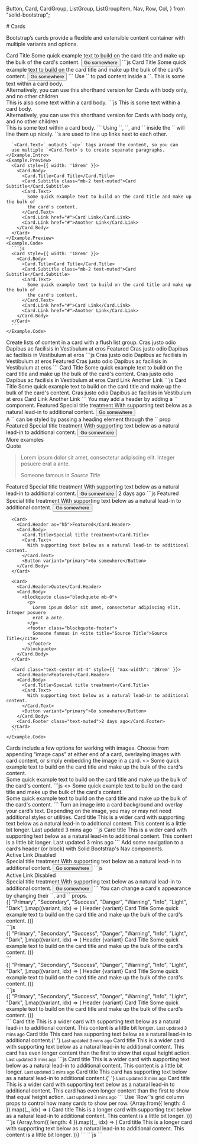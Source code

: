   Button,
  Card,
  CardGroup,
  ListGroup,
  ListGroupItem,
  Nav,
  Row,
  Col,
} from "solid-bootstrap";

<GithubSource name="CardsDocs.mdx" />
# Cards

<p class="lead">
  Bootstrap’s cards provide a flexible and extensible content container with multiple variants and options.
</p>

<div class="row gy-5 pt-3">
  <HolderJSRefresh />

  <Example title="Basic Example">
    <Example.Preview>
      <Card style={{ width: '18rem' }}>
        <Card.Img variant="top" src="holder.js/100px180" />
        <Card.Body>
          <Card.Title>Card Title</Card.Title>
          <Card.Text>
            Some quick example text to build on the card title and make up the bulk of
            the card's content.
          </Card.Text>
          <Button variant="primary">Go somewhere</Button>
        </Card.Body>
      </Card>
    </Example.Preview>
    <Example.Code>
      ```js
      <Card style={{ width: '18rem' }}>
        <Card.Img variant="top" src="holder.js/100px180" />
        <Card.Body>
          <Card.Title>Card Title</Card.Title>
          <Card.Text>
            Some quick example text to build on the card title and make up the bulk of
            the card's content.
          </Card.Text>
          <Button variant="primary">Go somewhere</Button>
        </Card.Body>
      </Card>
      ```
    </Example.Code>
  </Example>

  <Example title="Body">
    <Example.Intro>
      Use `<Card.Body>` to pad content inside a `<Card>`.
    </Example.Intro>
    <Example.Preview>
      <Card>
        <Card.Body>This is some text within a card body.</Card.Body>
      </Card>
      <div class="mt-4">
        Alternatively, you can use this shorthand version for Cards with body only, and no other children
      </div>
      <Card body>This is also some text within a card body.</Card>    
    </Example.Preview>
    <Example.Code>
      ```js
      <Card>
        <Card.Body>This is some text within a card body.</Card.Body>
      </Card>
      <div class="mt-4">
        Alternatively, you can use this shorthand version for Cards with body only, and no other children
      </div>
      <Card body>This is some text within a card body.</Card>    
      ```
    </Example.Code>
  </Example>

  <Example title="Title, text, and links">
    <Example.Intro>
      Using `<Card.Title>`, `<Card.Subtitle>`, and
      `<Card.Text>` inside the `<Card.Body>` will line them up nicely.
      `<Card.Link>`s are used to line up links next to each other.

      `<Card.Text>` outputs `<p>` tags around the content, so you can
      use multiple `<Card.Text>`s to create separate paragraphs.
    </Example.Intro>
    <Example.Preview>
      <Card style={{ width: '18rem' }}>
        <Card.Body>
          <Card.Title>Card Title</Card.Title>
          <Card.Subtitle class="mb-2 text-muted">Card Subtitle</Card.Subtitle>
          <Card.Text>
            Some quick example text to build on the card title and make up the bulk of
            the card's content.
          </Card.Text>
          <Card.Link href="#">Card Link</Card.Link>
          <Card.Link href="#">Another Link</Card.Link>
        </Card.Body>
      </Card>      
    </Example.Preview>
    <Example.Code>
      ```js
      <Card style={{ width: '18rem' }}>
        <Card.Body>
          <Card.Title>Card Title</Card.Title>
          <Card.Subtitle class="mb-2 text-muted">Card Subtitle</Card.Subtitle>
          <Card.Text>
            Some quick example text to build on the card title and make up the bulk of
            the card's content.
          </Card.Text>
          <Card.Link href="#">Card Link</Card.Link>
          <Card.Link href="#">Another Link</Card.Link>
        </Card.Body>
      </Card>      
      ```
    </Example.Code>
  </Example>

  <Example title="List Groups">
    <Example.Intro>
      Create lists of content in a card with a flush list group.
    </Example.Intro>
    <Example.Preview>
      <Card style={{ width: '18rem' }}>
        <ListGroup variant="flush">
          <ListGroup.Item>Cras justo odio</ListGroup.Item>
          <ListGroup.Item>Dapibus ac facilisis in</ListGroup.Item>
          <ListGroup.Item>Vestibulum at eros</ListGroup.Item>
        </ListGroup>
      </Card>      
      <Card style={{ width: '18rem' }} class="mt-3">
        <Card.Header>Featured</Card.Header>
        <ListGroup variant="flush">
          <ListGroup.Item>Cras justo odio</ListGroup.Item>
          <ListGroup.Item>Dapibus ac facilisis in</ListGroup.Item>
          <ListGroup.Item>Vestibulum at eros</ListGroup.Item>
        </ListGroup>
      </Card>
    </Example.Preview>
    <Example.Code>
      ```js
      <Card style={{ width: '18rem' }}>
        <ListGroup variant="flush">
          <ListGroup.Item>Cras justo odio</ListGroup.Item>
          <ListGroup.Item>Dapibus ac facilisis in</ListGroup.Item>
          <ListGroup.Item>Vestibulum at eros</ListGroup.Item>
        </ListGroup>
      </Card>      
      <Card style={{ width: '18rem' }} class="mt-3">
        <Card.Header>Featured</Card.Header>
        <ListGroup variant="flush">
          <ListGroup.Item>Cras justo odio</ListGroup.Item>
          <ListGroup.Item>Dapibus ac facilisis in</ListGroup.Item>
          <ListGroup.Item>Vestibulum at eros</ListGroup.Item>
        </ListGroup>
      </Card>
      ```
    </Example.Code>
  </Example>

  <Example title="Kitchen Sink">
    <Example.Preview>
      <Card style={{ width: '18rem' }}>
        <Card.Img variant="top" src="holder.js/100px180?text=Image cap" />
        <Card.Body>
          <Card.Title>Card Title</Card.Title>
          <Card.Text>
            Some quick example text to build on the card title and make up the bulk of
            the card's content.
          </Card.Text>
        </Card.Body>
        <ListGroup class="list-group-flush">
          <ListGroupItem>Cras justo odio</ListGroupItem>
          <ListGroupItem>Dapibus ac facilisis in</ListGroupItem>
          <ListGroupItem>Vestibulum at eros</ListGroupItem>
        </ListGroup>
        <Card.Body>
          <Card.Link href="#">Card Link</Card.Link>
          <Card.Link href="#">Another Link</Card.Link>
        </Card.Body>
      </Card>
    </Example.Preview>
    <Example.Code>
      ```js
      <Card style={{ width: '18rem' }}>
        <Card.Img variant="top" src="holder.js/100px180?text=Image cap" />
        <Card.Body>
          <Card.Title>Card Title</Card.Title>
          <Card.Text>
            Some quick example text to build on the card title and make up the bulk of
            the card's content.
          </Card.Text>
        </Card.Body>
        <ListGroup class="list-group-flush">
          <ListGroupItem>Cras justo odio</ListGroupItem>
          <ListGroupItem>Dapibus ac facilisis in</ListGroupItem>
          <ListGroupItem>Vestibulum at eros</ListGroupItem>
        </ListGroup>
        <Card.Body>
          <Card.Link href="#">Card Link</Card.Link>
          <Card.Link href="#">Another Link</Card.Link>
        </Card.Body>
      </Card>
      ```
    </Example.Code>
  </Example>

  <Example title="Header and Footer">
    <Example.Intro>
      You may add a header by adding a `<Card.Header>` component.
    </Example.Intro>
    <Example.Preview>
      <Card>
        <Card.Header>Featured</Card.Header>
        <Card.Body>
          <Card.Title>Special title treatment</Card.Title>
          <Card.Text>
            With supporting text below as a natural lead-in to additional content.
          </Card.Text>
          <Button variant="primary">Go somewhere</Button>
        </Card.Body>
      </Card>
      <div class="mt-4 mb-3">A `<CardHeader>` can be styled by passing a heading element through the `<as>` prop</div>
      <Card>
        <Card.Header as="h5">Featured</Card.Header>
        <Card.Body>
          <Card.Title>Special title treatment</Card.Title>
          <Card.Text>
            With supporting text below as a natural lead-in to additional content.
          </Card.Text>
          <Button variant="primary">Go somewhere</Button>
        </Card.Body>
      </Card>      
      <div class="mt-4 mb-3">More examples</div>
      <Card>
        <Card.Header>Quote</Card.Header>
        <Card.Body>
          <blockquote class="blockquote mb-0">
            <p>
              Lorem ipsum dolor sit amet, consectetur adipiscing elit. Integer posuere
              erat a ante.
            </p>
            <footer class="blockquote-footer">
              Someone famous in <cite title="Source Title">Source Title</cite>
            </footer>
          </blockquote>
        </Card.Body>
      </Card>
      <Card class="text-center mt-4" style={{ "max-width": '28rem' }}>
        <Card.Header>Featured</Card.Header>
        <Card.Body>
          <Card.Title>Special title treatment</Card.Title>
          <Card.Text>
            With supporting text below as a natural lead-in to additional content.
          </Card.Text>
          <Button variant="primary">Go somewhere</Button>
        </Card.Body>
        <Card.Footer class="text-muted">2 days ago</Card.Footer>
      </Card>      
    </Example.Preview>
    <Example.Code>
      ```js
      <Card>
        <Card.Header>Featured</Card.Header>
        <Card.Body>
          <Card.Title>Special title treatment</Card.Title>
          <Card.Text>
            With supporting text below as a natural lead-in to additional content.
          </Card.Text>
          <Button variant="primary">Go somewhere</Button>
        </Card.Body>
      </Card>

      <Card>
        <Card.Header as="h5">Featured</Card.Header>
        <Card.Body>
          <Card.Title>Special title treatment</Card.Title>
          <Card.Text>
            With supporting text below as a natural lead-in to additional content.
          </Card.Text>
          <Button variant="primary">Go somewhere</Button>
        </Card.Body>
      </Card>      

      <Card>
        <Card.Header>Quote</Card.Header>
        <Card.Body>
          <blockquote class="blockquote mb-0">
            <p>
              Lorem ipsum dolor sit amet, consectetur adipiscing elit. Integer posuere
              erat a ante.
            </p>
            <footer class="blockquote-footer">
              Someone famous in <cite title="Source Title">Source Title</cite>
            </footer>
          </blockquote>
        </Card.Body>
      </Card>

      <Card class="text-center mt-4" style={{ "max-width": '28rem' }}>
        <Card.Header>Featured</Card.Header>
        <Card.Body>
          <Card.Title>Special title treatment</Card.Title>
          <Card.Text>
            With supporting text below as a natural lead-in to additional content.
          </Card.Text>
          <Button variant="primary">Go somewhere</Button>
        </Card.Body>
        <Card.Footer class="text-muted">2 days ago</Card.Footer>
      </Card>      
      ```
    </Example.Code>
  </Example>

  <Example title="Image captions">
    <Example.Intro>
      Cards include a few options for working with images. Choose from appending “image caps” at either end of a card, overlaying images with card content, or simply embedding the image in a card.
    </Example.Intro>
    <Example.Preview>
      <>
        <Card>
          <Card.Img variant="top" src="holder.js/100px180" />
          <Card.Body>
            <Card.Text>
              Some quick example text to build on the card title and make up the bulk
              of the card's content.
            </Card.Text>
          </Card.Body>
        </Card>
        <br />
        <Card>
          <Card.Body>
            <Card.Text>
              Some quick example text to build on the card title and make up the bulk
              of the card's content.
            </Card.Text>
          </Card.Body>
          <Card.Img variant="bottom" src="holder.js/100px180" />
        </Card>
      </>      
    </Example.Preview>
    <Example.Code>
      ```js
      <>
        <Card>
          <Card.Img variant="top" src="holder.js/100px180" />
          <Card.Body>
            <Card.Text>
              Some quick example text to build on the card title and make up the bulk
              of the card's content.
            </Card.Text>
          </Card.Body>
        </Card>
        <br />
        <Card>
          <Card.Body>
            <Card.Text>
              Some quick example text to build on the card title and make up the bulk
              of the card's content.
            </Card.Text>
          </Card.Body>
          <Card.Img variant="bottom" src="holder.js/100px180" />
        </Card>
      </>      
      ```
    </Example.Code>
  </Example>

  <Example title="Image overlays">
    <Example.Intro>
      Turn an image into a card background and overlay your card’s text. Depending on the image, you may or may not need additional styles or utilities.
    </Example.Intro>
    <Example.Preview>
      <Card class="bg-dark text-white">
        <Card.Img src="holder.js/100px270" alt="Card image" />
        <Card.ImgOverlay>
          <Card.Title>Card title</Card.Title>
          <Card.Text>
            This is a wider card with supporting text below as a natural lead-in to
            additional content. This content is a little bit longer.
          </Card.Text>
          <Card.Text>Last updated 3 mins ago</Card.Text>
        </Card.ImgOverlay>
      </Card>      
    </Example.Preview>
    <Example.Code>
      ```js
      <Card class="bg-dark text-white">
        <Card.Img src="holder.js/100px270" alt="Card image" />
        <Card.ImgOverlay>
          <Card.Title>Card title</Card.Title>
          <Card.Text>
            This is a wider card with supporting text below as a natural lead-in to
            additional content. This content is a little bit longer.
          </Card.Text>
          <Card.Text>Last updated 3 mins ago</Card.Text>
        </Card.ImgOverlay>
      </Card>      
      ```
    </Example.Code>
  </Example>

  <Example title="Navigation">
    <Example.Intro>
      Add some navigation to a card’s header (or block) with Solid Bootstrap's Nav components.
    </Example.Intro>
    <Example.Preview>
      <Card>
        <Card.Header>
          <Nav variant="tabs" defaultActiveKey="#first">
            <Nav.Item>
              <Nav.Link href="#first">Active</Nav.Link>
            </Nav.Item>
            <Nav.Item>
              <Nav.Link href="#link">Link</Nav.Link>
            </Nav.Item>
            <Nav.Item>
              <Nav.Link href="#disabled" disabled>Disabled</Nav.Link>
            </Nav.Item>
          </Nav>
        </Card.Header>
        <Card.Body>
          <Card.Title>Special title treatment</Card.Title>
          <Card.Text>
            With supporting text below as a natural lead-in to additional content.
          </Card.Text>
          <Button variant="primary">Go somewhere</Button>
        </Card.Body>
      </Card>      
    </Example.Preview>
    <Example.Code>
      ```js
      <Card>
        <Card.Header>
          <Nav variant="tabs" defaultActiveKey="#first">
            <Nav.Item>
              <Nav.Link href="#first">Active</Nav.Link>
            </Nav.Item>
            <Nav.Item>
              <Nav.Link href="#link">Link</Nav.Link>
            </Nav.Item>
            <Nav.Item>
              <Nav.Link href="#disabled" disabled>
                Disabled
              </Nav.Link>
            </Nav.Item>
          </Nav>
        </Card.Header>
        <Card.Body>
          <Card.Title>Special title treatment</Card.Title>
          <Card.Text>
            With supporting text below as a natural lead-in to additional content.
          </Card.Text>
          <Button variant="primary">Go somewhere</Button>
        </Card.Body>
      </Card>      
      ```
    </Example.Code>
  </Example>

  <Example title="Card Styles">
    <Example.Intro>
      You can change a card's appearance by changing their `<bg>`, and `<text>` props.
    </Example.Intro>
    <Example.Preview>
      <div class="d-flex flex-wrap w-100">
        {[
          "Primary",
          "Secondary",
          "Success",
          "Danger",
          "Warning",
          "Info",
          "Light",
          "Dark",
        ].map((variant, idx) => (
          <Card
            bg={variant.toLowerCase()}
            text={variant.toLowerCase() === "light" ? "dark" : "white"}
            style={{ width: "18rem" }}
            class="m-2"
          >
            <Card.Header>Header</Card.Header>
            <Card.Body>
              <Card.Title>{variant} Card Title </Card.Title>
              <Card.Text>
                Some quick example text to build on the card title and make up
                the bulk of the card's content.
              </Card.Text>
            </Card.Body>
          </Card>
        ))}
      </div>
    </Example.Preview>
    <Example.Code>
      ```js
      <div class="d-flex flex-wrap w-100">
        {[
          "Primary",
          "Secondary",
          "Success",
          "Danger",
          "Warning",
          "Info",
          "Light",
          "Dark",
        ].map((variant, idx) => (
          <Card
            bg={variant.toLowerCase()}
            text={variant.toLowerCase() === "light" ? "dark" : "white"}
            style={{ width: "18rem" }}
            class="m-2"
          >
            <Card.Header>Header</Card.Header>
            <Card.Body>
              <Card.Title>{variant} Card Title </Card.Title>
              <Card.Text>
                Some quick example text to build on the card title and make up
                the bulk of the card's content.
              </Card.Text>
            </Card.Body>
          </Card>
        ))}
      </div>
      ```
    </Example.Code>
  </Example>

  <Example title="Border Color">
    <Example.Preview>
      <div class="d-flex flex-wrap w-100">
          {[
            "Primary",
            "Secondary",
            "Success",
            "Danger",
            "Warning",
            "Info",
            "Light",
            "Dark",
          ].map((variant, idx) => (
            <Card
              border={variant.toLowerCase()}
              style={{ width: "18rem" }}
              class="m-2"
            >
              <Card.Header>Header</Card.Header>
              <Card.Body>
                <Card.Title>{variant} Card Title </Card.Title>
                <Card.Text>
                  Some quick example text to build on the card title and make up
                  the bulk of the card's content.
                </Card.Text>
              </Card.Body>
            </Card>
          ))}
      </div>
    </Example.Preview>
    <Example.Code>
      ```js
      <div class="d-flex flex-wrap w-100">
          {[
            "Primary",
            "Secondary",
            "Success",
            "Danger",
            "Warning",
            "Info",
            "Light",
            "Dark",
          ].map((variant, idx) => (
            <Card
              border={variant.toLowerCase()}
              style={{ width: "18rem" }}
              class="m-2"
            >
              <Card.Header>Header</Card.Header>
              <Card.Body>
                <Card.Title>{variant} Card Title </Card.Title>
                <Card.Text>
                  Some quick example text to build on the card title and make up
                  the bulk of the card's content.
                </Card.Text>
              </Card.Body>
            </Card>
          ))}
      </div>
      ```
    </Example.Code>
  </Example>

  <Example title="Card Groups">
    <Example.Preview>
      <CardGroup>
        <Card>
          <Card.Img variant="top" src="holder.js/100px160" />
          <Card.Body>
            <Card.Title>Card title</Card.Title>
            <Card.Text>
              This is a wider card with supporting text below as a natural lead-in to
              additional content. This content is a little bit longer.
            </Card.Text>
          </Card.Body>
          <Card.Footer>
            <small class="text-muted">Last updated 3 mins ago</small>
          </Card.Footer>
        </Card>
        <Card>
          <Card.Img variant="top" src="holder.js/100px160" />
          <Card.Body>
            <Card.Title>Card title</Card.Title>
            <Card.Text>
              This card has supporting text below as a natural lead-in to additional
              content.{' '}
            </Card.Text>
          </Card.Body>
          <Card.Footer>
            <small class="text-muted">Last updated 3 mins ago</small>
          </Card.Footer>
        </Card>
        <Card>
          <Card.Img variant="top" src="holder.js/100px160" />
          <Card.Body>
            <Card.Title>Card title</Card.Title>
            <Card.Text>
              This is a wider card with supporting text below as a natural lead-in to
              additional content. This card has even longer content than the first to
              show that equal height action.
            </Card.Text>
          </Card.Body>
          <Card.Footer>
            <small class="text-muted">Last updated 3 mins ago</small>
          </Card.Footer>
        </Card>
      </CardGroup>
    </Example.Preview>
    <Example.Code>
      ```js
      <CardGroup>
        <Card>
          <Card.Img variant="top" src="holder.js/100px160" />
          <Card.Body>
            <Card.Title>Card title</Card.Title>
            <Card.Text>
              This is a wider card with supporting text below as a natural lead-in to
              additional content. This content is a little bit longer.
            </Card.Text>
          </Card.Body>
          <Card.Footer>
            <small class="text-muted">Last updated 3 mins ago</small>
          </Card.Footer>
        </Card>
        <Card>
          <Card.Img variant="top" src="holder.js/100px160" />
          <Card.Body>
            <Card.Title>Card title</Card.Title>
            <Card.Text>
              This card has supporting text below as a natural lead-in to additional
              content.{' '}
            </Card.Text>
          </Card.Body>
          <Card.Footer>
            <small class="text-muted">Last updated 3 mins ago</small>
          </Card.Footer>
        </Card>
        <Card>
          <Card.Img variant="top" src="holder.js/100px160" />
          <Card.Body>
            <Card.Title>Card title</Card.Title>
            <Card.Text>
              This is a wider card with supporting text below as a natural lead-in to
              additional content. This card has even longer content than the first to
              show that equal height action.
            </Card.Text>
          </Card.Body>
          <Card.Footer>
            <small class="text-muted">Last updated 3 mins ago</small>
          </Card.Footer>
        </Card>
      </CardGroup>
      ```
    </Example.Code>
  </Example>

  <Example title="Grid cards">
    <Example.Intro>
      Use `Row`'s grid column props to control how many cards to show per row.
    </Example.Intro>
    <Example.Preview>
      <Row xs={1} md={2} class="g-4">
        {Array.from({ length: 4 }).map((_, idx) => (
          <Col>
            <Card>
              <Card.Img variant="top" src="holder.js/100px160" />
              <Card.Body>
                <Card.Title>Card title</Card.Title>
                <Card.Text>
                  This is a longer card with supporting text below as a natural
                  lead-in to additional content. This content is a little bit longer.
                </Card.Text>
              </Card.Body>
            </Card>
          </Col>
        ))}
      </Row>
    </Example.Preview>
    <Example.Code>
      ```js
      <Row xs={1} md={2} class="g-4">
        {Array.from({ length: 4 }).map((_, idx) => (
          <Col>
            <Card>
              <Card.Img variant="top" src="holder.js/100px160" />
              <Card.Body>
                <Card.Title>Card title</Card.Title>
                <Card.Text>
                  This is a longer card with supporting text below as a natural
                  lead-in to additional content. This content is a little bit longer.
                </Card.Text>
              </Card.Body>
            </Card>
          </Col>
        ))}
      </Row>
      ```
    </Example.Code>
  </Example>

  <Example title="">
    <Example.Intro>
    </Example.Intro>
    <Example.Preview>
    </Example.Preview>
    <Example.Code>
      ```js
      ```
    </Example.Code>
  </Example>


  <CardsApi />
</div>

